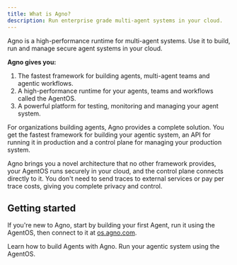 ```yaml
---
title: What is Agno?
description: Run enterprise grade multi-agent systems in your cloud.
---
```


Agno is a high-performance runtime for multi-agent systems. Use it to build, run and manage secure agent systems in your cloud.

**Agno gives you:**

1. The fastest framework for building agents, multi-agent teams and agentic workflows.
2. A high-performance runtime for your agents, teams and workflows called the AgentOS.
3. A powerful platform for testing, monitoring and managing your agent system.

For organizations building agents, Agno provides a complete solution. You get the fastest framework for building your agentic system, an API for running it in production and a control plane for managing your production system.

Agno brings you a novel architecture that no other framework provides, your AgentOS runs securely in your cloud, and the control plane connects directly to it. You don't need to send traces to external services or pay per trace costs, giving you complete privacy and control.

## Getting started

If you're new to Agno, start by building your first Agent, run it using the AgentOS, then connect to it at [os.agno.com](https://os.agno.com).

<CardGroup cols={3}>
  <Card
    title="Build your first Agent"
    icon="user-astronaut"
    iconType="duotone"
    href="/introduction/first-agent"
  >
    Learn how to build Agents with Agno.
  </Card>
  <Card
    title="Run your AgentOS"
    icon="rocket-launch"
    iconType="duotone"
    href="introduction/run-agentos"
  >
    Run your agentic system using the AgentOS.
  </Card>
</CardGroup>


